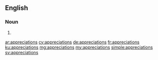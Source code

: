 ==English==

===Noun===
{{head|en|noun plural form}}

# {{plural of|appreciation|lang=en}}

[[ar:appreciations]]
[[cy:appreciations]]
[[de:appreciations]]
[[fr:appreciations]]
[[ku:appreciations]]
[[mg:appreciations]]
[[my:appreciations]]
[[simple:appreciations]]
[[sv:appreciations]]